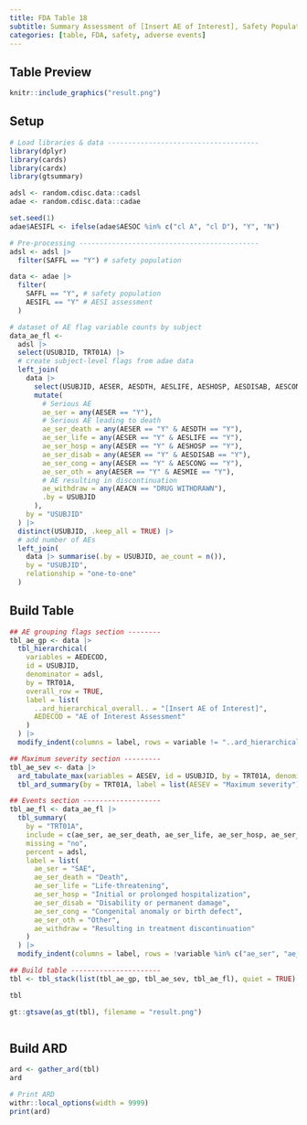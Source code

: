 ```yaml
---
title: FDA Table 18
subtitle: Summary Assessment of [Insert AE of Interest], Safety Population, Pooled Analysis (or Trial X)
categories: [table, FDA, safety, adverse events]
---
```


::: panel-tabset
## Table Preview

```r
knitr::include_graphics("result.png")
```

## Setup

```r
# Load libraries & data -------------------------------------
library(dplyr)
library(cards)
library(cardx)
library(gtsummary)

adsl <- random.cdisc.data::cadsl
adae <- random.cdisc.data::cadae

set.seed(1)
adae$AESIFL <- ifelse(adae$AESOC %in% c("cl A", "cl D"), "Y", "N")

# Pre-processing --------------------------------------------
adsl <- adsl |>
  filter(SAFFL == "Y") # safety population

data <- adae |>
  filter(
    SAFFL == "Y", # safety population
    AESIFL == "Y" # AESI assessment
  )

# dataset of AE flag variable counts by subject
data_ae_fl <-
  adsl |>
  select(USUBJID, TRT01A) |>
  # create subject-level flags from adae data
  left_join(
    data |>
      select(USUBJID, AESER, AESDTH, AESLIFE, AESHOSP, AESDISAB, AESCONG, AESMIE, AEACN) |>
      mutate(
        # Serious AE
        ae_ser = any(AESER == "Y"),
        # Serious AE leading to death
        ae_ser_death = any(AESER == "Y" & AESDTH == "Y"),
        ae_ser_life = any(AESER == "Y" & AESLIFE == "Y"),
        ae_ser_hosp = any(AESER == "Y" & AESHOSP == "Y"),
        ae_ser_disab = any(AESER == "Y" & AESDISAB == "Y"),
        ae_ser_cong = any(AESER == "Y" & AESCONG == "Y"),
        ae_ser_oth = any(AESER == "Y" & AESMIE == "Y"),
        # AE resulting in discontinuation
        ae_withdraw = any(AEACN == "DRUG WITHDRAWN"),
        .by = USUBJID
      ),
    by = "USUBJID"
  ) |>
  distinct(USUBJID, .keep_all = TRUE) |>
  # add number of AEs
  left_join(
    data |> summarise(.by = USUBJID, ae_count = n()),
    by = "USUBJID",
    relationship = "one-to-one"
  )
```

## Build Table

```r
## AE grouping flags section --------
tbl_ae_gp <- data |>
  tbl_hierarchical(
    variables = AEDECOD,
    id = USUBJID,
    denominator = adsl,
    by = TRT01A,
    overall_row = TRUE,
    label = list(
      ..ard_hierarchical_overall.. = "[Insert AE of Interest]",
      AEDECOD = "AE of Interest Assessment"
    )
  ) |>
  modify_indent(columns = label, rows = variable != "..ard_hierarchical_overall..", indent = 4L)

## Maximum severity section ---------
tbl_ae_sev <- data |>
  ard_tabulate_max(variables = AESEV, id = USUBJID, by = TRT01A, denominator = adsl, quiet = TRUE) |>
  tbl_ard_summary(by = TRT01A, label = list(AESEV = "Maximum severity"))

## Events section -------------------
tbl_ae_fl <- data_ae_fl |>
  tbl_summary(
    by = "TRT01A",
    include = c(ae_ser, ae_ser_death, ae_ser_life, ae_ser_hosp, ae_ser_disab, ae_ser_cong, ae_ser_oth, ae_withdraw),
    missing = "no",
    percent = adsl,
    label = list(
      ae_ser = "SAE",
      ae_ser_death = "Death",
      ae_ser_life = "Life-threatening",
      ae_ser_hosp = "Initial or prolonged hospitalization",
      ae_ser_disab = "Disability or permanent damage",
      ae_ser_cong = "Congenital anomaly or birth defect",
      ae_ser_oth = "Other",
      ae_withdraw = "Resulting in treatment discontinuation"
    )
  ) |>
  modify_indent(columns = label, rows = !variable %in% c("ae_ser", "ae_withdraw"), indent = 4L)

## Build table ----------------------
tbl <- tbl_stack(list(tbl_ae_gp, tbl_ae_sev, tbl_ae_fl), quiet = TRUE)

tbl
```

```r
gt::gtsave(as_gt(tbl), filename = "result.png")
```

```r
```

## Build ARD

```r
ard <- gather_ard(tbl)
ard
```

```r
# Print ARD
withr::local_options(width = 9999)
print(ard)
```
:::
